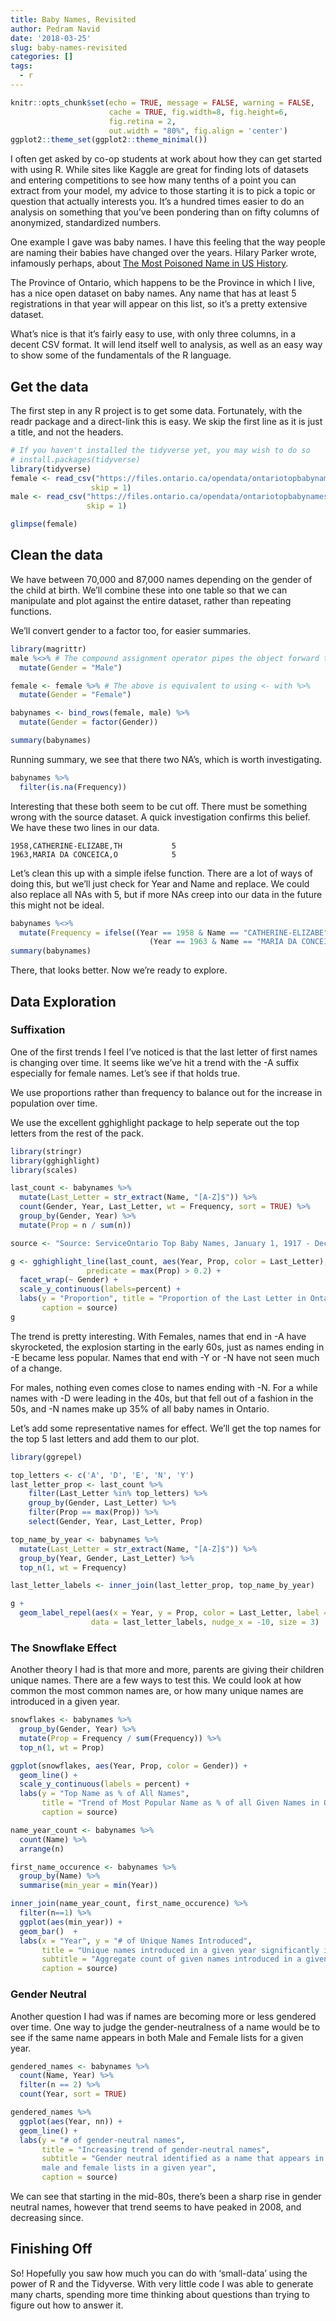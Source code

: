 ```yaml
---
title: Baby Names, Revisited
author: Pedram Navid
date: '2018-03-25'
slug: baby-names-revisited
categories: []
tags:
  - r
---
```



```r
knitr::opts_chunk$set(echo = TRUE, message = FALSE, warning = FALSE,
                      cache = TRUE, fig.width=8, fig.height=6,
                      fig.retina = 2, 
                      out.width = "80%", fig.align = 'center')
ggplot2::theme_set(ggplot2::theme_minimal())
```

I often get asked by co-op students at work about how they can get started with
using R. While sites like Kaggle are great for finding lots of datasets and
entering competitions to see how many tenths of a point you can extract from
your model, my advice to those starting it is to pick a topic or question
that actually interests you. It's a hundred times easier to do an analysis
on something that you've been pondering than on fifty columns of anonymized,
standardized numbers.

One example I gave was baby names. I have this feeling that the way people
are naming their babies have changed over the years. Hilary Parker wrote,
infamously perhaps, about [The Most Poisoned Name in US History](https://hilaryparker.com/2013/01/30/hilary-the-most-poisoned-baby-name-in-us-history/).

The Province of Ontario, which happens to be the Province in which I live,
has a nice open dataset on baby names. Any name that has at least 5 registrations
in that year will appear on this list, so it's a pretty extensive dataset.

What's nice is that it's fairly easy to use, with only three columns, in a
decent CSV format. It will lend itself well to analysis, as well as an easy
way to show some of the fundamentals of the R language.

## Get the data

The first step in any R project is to get some data. Fortunately, with the
readr package and a direct-link this is easy. We skip the first line
as it is just a title, and not the headers.

```r
# If you haven't installed the tidyverse yet, you may wish to do so
# install.packages(tidyverse)
library(tidyverse)
female <- read_csv("https://files.ontario.ca/opendata/ontariotopbabynames_female_1917-2013_english.csv",
                  skip = 1)
male <- read_csv("https://files.ontario.ca/opendata/ontariotopbabynames_male_1917-2013_english.csv",
                 skip = 1)

glimpse(female)
```

## Clean the data

We have between 70,000 and 87,000 names depending on the gender of the child at
birth. We'll combine these into one table so that we can manipulate and plot
against the entire dataset, rather than repeating functions.

We'll convert gender to a factor too, for easier summaries.

```r
library(magrittr)
male %<>% # The compound assignment operator pipes the object forward then updates the object
  mutate(Gender = "Male")

female <- female %>% # The above is equivalent to using <- with %>%
  mutate(Gender = "Female")

babynames <- bind_rows(female, male) %>%
  mutate(Gender = factor(Gender))

summary(babynames)
```

Running summary, we see that there two NA's, which is worth investigating.

```r
babynames %>%
  filter(is.na(Frequency))
```

Interesting that these both seem to be cut off. There must be something wrong
with the source dataset. A quick investigation confirms this belief. We have
these two lines in our data.

```
1958,CATHERINE-ELIZABE,TH           5
1963,MARIA DA CONCEICA,O            5
```

Let's clean this up with a simple ifelse function. There are a lot of
ways of doing this, but we'll just check for Year and Name and replace. We could
also replace all NAs with 5, but if more NAs creep into our data in the future
this might not be ideal.

```r
babynames %<>%
  mutate(Frequency = ifelse((Year == 1958 & Name == "CATHERINE-ELIZABE") |
                               (Year == 1963 & Name == "MARIA DA CONCEICA"), 5, Frequency))
summary(babynames)
```

There, that looks better. Now we're ready to explore.

## Data Exploration

### Suffixation

One of the first trends I feel I've noticed is that the last letter of first
names is changing over time. It seems like we've hit a trend with the -A suffix
especially for female names. Let's see if that holds true.

We use proportions rather than frequency to balance out for the increase
in population over time.

We use the excellent gghighlight package to help seperate out the top
letters from the rest of the pack.

```r
library(stringr)
library(gghighlight)
library(scales)

last_count <- babynames %>%
  mutate(Last_Letter = str_extract(Name, "[A-Z]$")) %>%
  count(Gender, Year, Last_Letter, wt = Frequency, sort = TRUE) %>%
  group_by(Gender, Year) %>%
  mutate(Prop = n / sum(n))

source <- "Source: ServiceOntario Top Baby Names, January 1, 1917 - December 31, 2013"

g <- gghighlight_line(last_count, aes(Year, Prop, color = Last_Letter),
                 predicate = max(Prop) > 0.2) +
  facet_wrap(~ Gender) +
  scale_y_continuous(labels=percent) +
  labs(y = "Proportion", title = "Proportion of the Last Letter in Ontario Baby First Names",
       caption = source)
g
```

The trend is pretty interesting. With Females, names that end in -A have
skyrocketed, the explosion starting in the early 60s, just as names ending in -E
became less popular. Names that end with -Y or -N have not seen much of a change.

For males, nothing even comes close to names ending with -N. For a while names
with -D were leading in the 40s, but that fell out of a fashion in the 50s,
and -N names make up 35% of all baby names in Ontario.

Let's add some representative names for effect. We'll get the top names for the
top 5 last letters and add them to our plot.

```r
library(ggrepel)

top_letters <- c('A', 'D', 'E', 'N', 'Y')
last_letter_prop <- last_count %>%
    filter(Last_Letter %in% top_letters) %>%
    group_by(Gender, Last_Letter) %>%
    filter(Prop == max(Prop)) %>%
    select(Gender, Year, Last_Letter, Prop)

top_name_by_year <- babynames %>%
  mutate(Last_Letter = str_extract(Name, "[A-Z]$")) %>%
  group_by(Year, Gender, Last_Letter) %>%
  top_n(1, wt = Frequency)

last_letter_labels <- inner_join(last_letter_prop, top_name_by_year)

g +
  geom_label_repel(aes(x = Year, y = Prop, color = Last_Letter, label = Name),
                  data = last_letter_labels, nudge_x = -10, size = 3)
```

### The Snowflake Effect

Another theory I had is that more and more, parents are giving their children
unique names. There are a few ways to test this. We could look at how
common the most common names are, or how many unique names are introduced in
a given year.

```r
snowflakes <- babynames %>%
  group_by(Gender, Year) %>%
  mutate(Prop = Frequency / sum(Frequency)) %>%
  top_n(1, wt = Prop)

ggplot(snowflakes, aes(Year, Prop, color = Gender)) +
  geom_line() +
  scale_y_continuous(labels = percent) +
  labs(y = "Top Name as % of All Names",
       title = "Trend of Most Popular Name as % of all Given Names in Ontario",
       caption = source)

```

```r
name_year_count <- babynames %>%
  count(Name) %>%
  arrange(n)

first_name_occurence <- babynames %>%
  group_by(Name) %>%
  summarise(min_year = min(Year))

inner_join(name_year_count, first_name_occurence) %>%
  filter(n==1) %>%
  ggplot(aes(min_year)) +
  geom_bar()  +
  labs(x = "Year", y = "# of Unique Names Introduced",
       title = "Unique names introduced in a given year significantly increased since the 90s",
       subtitle = "Aggregate count of given names introduced in a given year",
       caption = source)
```

### Gender Neutral

Another question I had was if names are becoming more or less gendered over time.
One way to judge the gender-neutralness of a name would be to see if the same name
appears in both Male and Female lists for a given year.

```r
gendered_names <- babynames %>%
  count(Name, Year) %>%
  filter(n == 2) %>%
  count(Year, sort = TRUE)

gendered_names %>%
  ggplot(aes(Year, nn)) +
  geom_line() +
  labs(y = "# of gender-neutral names",
       title = "Increasing trend of gender-neutral names",
       subtitle = "Gender neutral identified as a name that appears in both
       male and female lists in a given year",
       caption = source)
```

We can see that starting in the mid-80s, there's been a sharp rise in gender
neutral names, however that trend seems to have peaked in 2008, and decreasing
since.

## Finishing Off

So! Hopefully you saw how much you can do with 'small-data' using the power of
R and the Tidyverse. With very little code I was able to generate many charts,
spending more time thinking about questions than trying to figure out how to
answer it.